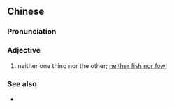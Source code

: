 ==Chinese==
{{zh-forms|alt=5354}}

===Pronunciation===
{{zh-pron
|c=m4 saam1 m4 sei3
|cat=a
}}

===Adjective===
{{zh-adj}}

# {{lb|zh|Cantonese}} neither one thing nor the other; [[neither fish nor fowl]]

===See also===
* {{zh-l|不三不四}}